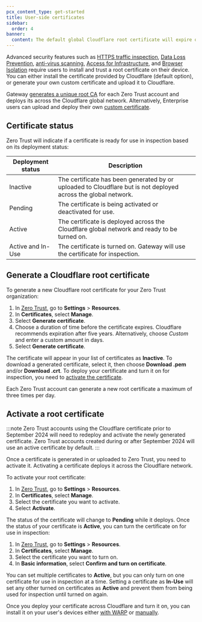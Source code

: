 ```yaml
---
pcx_content_type: get-started
title: User-side certificates
sidebar:
  order: 4
banner:
  content: The default global Cloudflare root certificate will expire on 2025-02-02. If you installed the default Cloudflare certificate before 2024-17-10, you must <a href="#generate-a-cloudflare-root-certificate">generate a new certificate</a> and activate it for your Zero Trust organization to avoid inspection errors.
---
```


Advanced security features such as [HTTPS traffic inspection](/cloudflare-one/policies/gateway/http-policies/tls-decryption/), [Data Loss Prevention](/cloudflare-one/policies/data-loss-prevention/), [anti-virus scanning](/cloudflare-one/policies/gateway/http-policies/antivirus-scanning/), [Access for Infrastructure](/cloudflare-one/applications/non-http/infrastructure-apps/), and [Browser Isolation](/cloudflare-one/policies/browser-isolation/) require users to install and trust a root certificate on their device. You can either install the certificate provided by Cloudflare (default option), or generate your own custom certificate and upload it to Cloudflare.

Gateway [generates a unique root CA](#generate-a-cloudflare-root-certificate) for each Zero Trust account and deploys its across the Cloudflare global network. Alternatively, Enterprise users can upload and deploy their own [custom certificate](/cloudflare-one/connections/connect-devices/warp/user-side-certificates/custom-certificate/).

## Certificate status

Zero Trust will indicate if a certificate is ready for use in inspection based on its deployment status:

| Deployment status | Description                                                                                                    |
| ----------------- | -------------------------------------------------------------------------------------------------------------- |
| Inactive          | The certificate has been generated by or uploaded to Cloudflare but is not deployed across the global network. |
| Pending           | The certificate is being activated or deactivated for use.                                                     |
| Active            | The certificate is deployed across the Cloudflare global network and ready to be turned on.                    |
| Active and In-Use | The certificate is turned on. Gateway will use the certificate for inspection.                                 |

## Generate a Cloudflare root certificate

To generate a new Cloudflare root certificate for your Zero Trust organization:

1. In [Zero Trust](https://one.dash.cloudflare.com/), go to **Settings** > **Resources**.
2. In **Certificates**, select **Manage**.
3. Select **Generate certificate**.
4. Choose a duration of time before the certificate expires. Cloudflare recommends expiration after five years. Alternatively, choose _Custom_ and enter a custom amount in days.
5. Select **Generate certificate**.

The certificate will appear in your list of certificates as **Inactive**. To download a generated certificate, select it, then choose **Download .pem** and/or **Download .crt**. To deploy your certificate and turn it on for inspection, you need to [activate the certificate](#activate-a-root-certificate).

Each Zero Trust account can generate a new root certificate a maximum of three times per day.

## Activate a root certificate

:::note
Zero Trust accounts using the Cloudflare certificate prior to September 2024 will need to redeploy and activate the newly generated certificate. Zero Trust accounts created during or after September 2024 will use an active certificate by default.
:::

Once a certificate is generated in or uploaded to Zero Trust, you need to activate it. Activating a certificate deploys it across the Cloudflare network.

To activate your root certificate:

1. In [Zero Trust](https://one.dash.cloudflare.com/), go to **Settings** > **Resources**.
2. In **Certificates**, select **Manage**.
3. Select the certificate you want to activate.
4. Select **Activate**.

The status of the certificate will change to **Pending** while it deploys. Once the status of your certificate is **Active**, you can turn the certificate on for use in inspection:

1. In [Zero Trust](https://one.dash.cloudflare.com/), go to **Settings** > **Resources**.
2. In **Certificates**, select **Manage**.
3. Select the certificate you want to turn on.
4. In **Basic information**, select **Confirm and turn on certificate**.

You can set multiple certificates to **Active**, but you can only turn on one certificate for use in inspection at a time. Setting a certificate as **In-Use** will set any other turned on certificates as **Active** and prevent them from being used for inspection until turned on again.

Once you deploy your certificate across Cloudflare and turn it on, you can install it on your user's devices either [with WARP](/cloudflare-one/connections/connect-devices/warp/user-side-certificates/install-cert-with-warp/) or [manually](/cloudflare-one/connections/connect-devices/warp/user-side-certificates/manual-deployment/).
